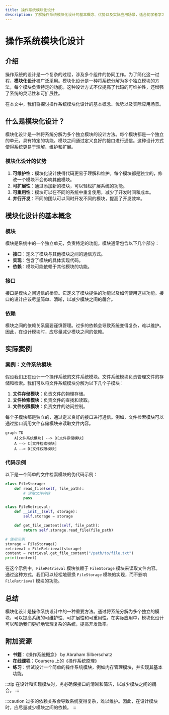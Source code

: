 ```yaml
---
title: 操作系统模块化设计
description: 了解操作系统模块化设计的基本概念、优势以及实际应用场景，适合初学者学习。
---
```


# 操作系统模块化设计

## 介绍

操作系统的设计是一个复杂的过程，涉及多个组件的协同工作。为了简化这一过程，**模块化设计**被广泛采用。模块化设计是一种将系统分解为多个独立模块的方法，每个模块负责特定的功能。这种设计方式不仅提高了代码的可维护性，还增强了系统的灵活性和可扩展性。

在本文中，我们将探讨操作系统模块化设计的基本概念、优势以及实际应用场景。

## 什么是模块化设计？

模块化设计是一种将系统分解为多个独立模块的设计方法。每个模块都是一个独立的单元，具有特定的功能。模块之间通过定义良好的接口进行通信。这种设计方式使得系统更易于理解、维护和扩展。

### 模块化设计的优势

1. **可维护性**：模块化设计使得代码更易于理解和维护。每个模块都是独立的，修改一个模块不会影响其他模块。
2. **可扩展性**：通过添加新的模块，可以轻松扩展系统的功能。
3. **可重用性**：模块可以在不同的系统中重复使用，减少了开发时间和成本。
4. **并行开发**：不同的团队可以同时开发不同的模块，提高了开发效率。

## 模块化设计的基本概念

### 模块

模块是系统中的一个独立单元，负责特定的功能。模块通常包含以下几个部分：

- **接口**：定义了模块与其他模块之间的通信方式。
- **实现**：包含了模块的具体实现代码。
- **依赖**：模块可能依赖于其他模块的功能。

### 接口

接口是模块之间通信的桥梁。它定义了模块提供的功能以及如何使用这些功能。接口的设计应该尽量简单、清晰，以减少模块之间的耦合。

### 依赖

模块之间的依赖关系需要谨慎管理。过多的依赖会导致系统变得复杂，难以维护。因此，在设计模块时，应尽量减少模块之间的依赖。

## 实际案例

### 案例：文件系统模块

假设我们正在设计一个操作系统的文件系统模块。文件系统模块负责管理文件的存储和检索。我们可以将文件系统模块分解为以下几个子模块：

1. **文件存储模块**：负责文件的物理存储。
2. **文件检索模块**：负责文件的查找和读取。
3. **文件权限模块**：负责文件的访问控制。

每个子模块都是独立的，通过定义良好的接口进行通信。例如，文件检索模块可以通过接口调用文件存储模块来读取文件内容。

```mermaid
graph TD
    A[文件系统模块] --> B[文件存储模块]
    A --> C[文件检索模块]
    A --> D[文件权限模块]
```

### 代码示例

以下是一个简单的文件检索模块的伪代码示例：

```python
class FileStorage:
    def read_file(self, file_path):
        # 读取文件内容
        pass

class FileRetrieval:
    def __init__(self, storage):
        self.storage = storage

    def get_file_content(self, file_path):
        return self.storage.read_file(file_path)

# 使用示例
storage = FileStorage()
retrieval = FileRetrieval(storage)
content = retrieval.get_file_content("/path/to/file.txt")
print(content)
```

在这个示例中，`FileRetrieval` 模块依赖于 `FileStorage` 模块来读取文件内容。通过这种方式，我们可以轻松地替换 `FileStorage` 模块的实现，而不影响 `FileRetrieval` 模块的功能。

## 总结

模块化设计是操作系统设计中的一种重要方法。通过将系统分解为多个独立的模块，可以提高系统的可维护性、可扩展性和可重用性。在实际应用中，模块化设计可以帮助我们更好地管理复杂的系统，提高开发效率。

## 附加资源

- **书籍**：《操作系统概念》 by Abraham Silberschatz
- **在线课程**：Coursera 上的《操作系统原理》
- **练习**：尝试设计一个简单的操作系统模块，例如内存管理模块，并实现其基本功能。

:::tip
在设计和实现模块时，务必确保接口的清晰和简洁，以减少模块之间的耦合。
:::

:::caution
过多的依赖关系会导致系统变得复杂，难以维护。因此，在设计模块时，应尽量减少模块之间的依赖。
:::